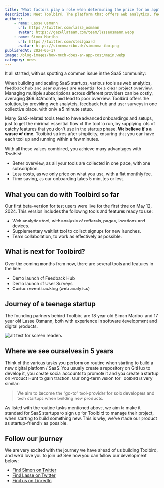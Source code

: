 ```yaml
---
title: 'What factors play a role when determining the price for an app?'
description: Meet Toolbird. The platform that offers web analytics, feedback hub, user surveys and a list of other ready-to-use tools for SaaS startups and developers.
authors:
    - name: Lasse Osmann
      url: https://twitter.com/lasse_osmann
      avatar: https://gazellateam.com/team/lasseosmann.webp
    - name: Simon Maribo
      url: https://twitter.com/steilgaard
      avatar: https://simonmaribo.dk/simonmaribo.png
publishedAt: 2024-05-17
image: /blog-images/how-much-does-an-app-cost/main.webp
category: news
---
```


It all started, with us spotting a common issue in the SaaS community:

When building and scaling SaaS startups, various tools as web analytics, feedback hub and user surveys are essential for a clear project overview. Managing multiple subscriptions across different providers can be costly, averaging $69.34/month, and lead to poor overview. Toolbird offers the solution, by providing web analytcis, feedback hub and user surveys in one collective place, with only a 5 minute setup.

Many SaaS-related tools tend to have advanced onboardings and setups, just to get the minimal essential flow of the tool to run, by supplying lots of catchy features that you don't use in the startup phase. **We believe it's a waste of time**. Toolbird strives after simplicity, ensuring that you can have each tool up and running within a few minutes.

With all these values combined, you achieve many advantages with Toolbird:

-   Better overview, as all your tools are collected in one place, with one subscription.
-   Less costs, as we only price on what you use, with a flat monthly fee.
-   Time saving, as our onboarding takes 5 minutes or less.

## What you can do with Toolbird so far

Our first beta-version for test users were live for the first time on May 12, 2024. This version includes the following tools and features ready to use:

-   Web analytics tool, with analysis of refferals, pages, locations and devices.
-   Supplementary waitlist tool to collect signups for new launches.
-   Team collaboration, to work as effectively as possible.

## What is next for Toolbird?

Over the coming months from now, there are several tools and features in the line:

-   Demo launch of Feedback Hub
-   Demo launch of User Surveys
-   Custom event tracking (web analytics)

## Journey of a teenage startup

The founding partners behind Toolbird are 18 year old Simon Maribo, and 17 year old Lasse Osmann, both with experience in software development and digital products.

![alt text for screen readers](/blog-images/founders.webp 'Text to show on mouseover')

## Where we see ourselves in 5 years

Think of the various tasks you perform on routine when starting to build a new digital platform / SaaS. You usually create a repository on GitHub to develop it, you create social accounts to promote it and you create a startup on Product Hunt to gain traction. Our long-term vision for Toolbird is very similar:

> We aim to become the “go-to” tool-provider for solo developers and tech startups when building new products.

As listed with the routine tasks mentioned above, we aim to make it standard for SaaS startups to sign up for Toolbird to manage their project, when starting to build something new. This is why, we've made our product as startup-friendly as possible.

## Follow our journey

We are very excited with the journey we have ahead of us building Toolbird, and we'd love you to join us! See how you can follow our development below:

-   [Find Simon on Twitter](https://x.com/steilgaard)
-   [Find Lasse on Twitter](https://x.com/lasse_osmann)
-   [Find us on LinkedIn](https://www.linkedin.com/company/toolbird-io/)

